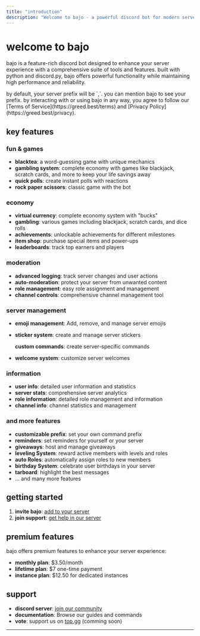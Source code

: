 ```yaml
---
title: "introduction"
description: "Welcome to bajo - a powerful discord bot for modern servers"
---
```


# welcome to bajo

bajo is a feature-rich discord bot designed to enhance your server experience with a comprehensive suite of tools and features. built with python and discord.py, bajo offers powerful functionality while maintaining high performance and reliability.

<Info>
  by default, your server prefix will be `,`. you can mention bajo to see your prefix.
</Info>

<Warning>
  by interacting with or using bajo in any way, you agree to follow our [Terms of Service](https://greed.best/terms) and [Privacy Policy](https://greed.best/privacy).
</Warning>

## key features

### fun & games

- **blacktea**: a word-guessing game with unique mechanics
- **gambling system**: complete economy with games like blackjack, scratch cards, and more to keep your life savings away
- **quick polls**: create instant polls with reactions
- **rock paper scissors**: classic game with the bot

### economy

- **virtual currency**: complete economy system with "bucks"
- **gambling**: various games including blackjack, scratch cards, and dice rolls
- **achievements**: unlockable achievements for different milestones
- **item shop**: purchase special items and power-ups
- **leaderboards**: track top earners and players

### moderation

- **advanced logging**: track server changes and user actions
- **auto-moderation**: protect your server from unwanted content
- **role management**: easy role assignment and management
- **channel controls**: comprehensive channel management tool

### server management

- **emoji management**: Add, remove, and manage server emojis
- **sticker system**: create and manage server stickers

  **custom commands**: create server-specific commands
- **welcome system**: customize server welcomes

### information

- **user info**: detailed user information and statistics
- **server stats**: comprehensive server analytics
- **role information**: detailed role management and information
- **channel info**: channel statistics and management

### and more features

- **customizable prefix**: set your own command prefix
- **reminders**: set reminders for yourself or your server
- **giveaways**: host and manage giveaways
- **leveling System**: reward active members with levels and roles
- **auto Roles**: automatically assign roles to new members
- **birthday System**: celebrate user birthdays in your server
- **tarboard**: highlight the best messages
- ... and many more features

## getting started

1. **invite bajo**: [add to your server](https://bajo.wtf/invite)
2. **join support**: [get help in our server](https://discord.gg/greedbot)

## premium features

bajo offers premium features to enhance your server experience:

- **monthly plan**: \$3.50/month
- **lifetime plan**: \$7 one-time payment
- **instance plan**: \$12.50 for dedicated instances

## support

- **discord server**: [join our community](https://discord.gg/greedbot)
- **documentation**: Browse our guides and commands
- **vote**: support us on [top.gg](https://top.gg/bot/1149535834756874250) (comming soon)

---
